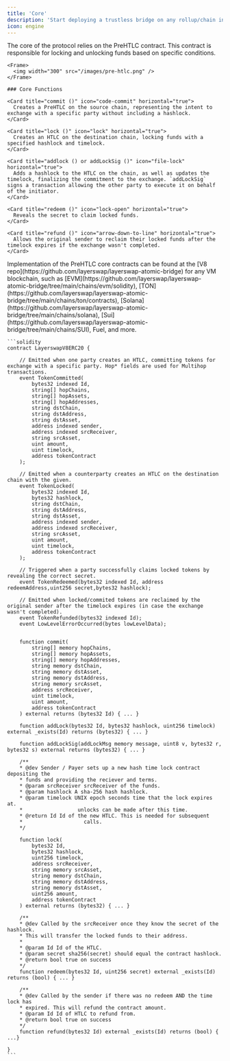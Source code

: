 ```yaml
---
title: 'Core'
description: 'Start deploying a trustless bridge on any rollup/chain in under 5 minutes'
icon: engine
---
```


<Tabs>
  <Tab title="Overview">
    The core of the protocol relies on the PreHTLC contract. This contract is responsible for locking and unlocking funds based on specific conditions.

    <Frame>
      <img width="300" src="/images/pre-htlc.png" />
    </Frame>

    ### Core Functions

    <Card title="commit ()" icon="code-commit" horizontal="true">
      Creates a PreHTLC on the source chain, representing the intent to exchange with a specific party without including a hashlock.
    </Card>

    <Card title="lock ()" icon="lock" horizontal="true">
      Creates an HTLC on the destination chain, locking funds with a specified hashlock and timelock.
    </Card>

    <Card title="addlock () or addLockSig ()" icon="file-lock" horizontal="true">
      Adds a hashlock to the HTLC on the chain, as well as updates the timelock, finalizing the commitment to the exchange. `addLockSig` signs a transaction allowing the other party to execute it on behalf of the initiator.
    </Card>

    <Card title="redeem ()" icon="lock-open" horizontal="true">
      Reveals the secret to claim locked funds.
    </Card>

    <Card title="refund ()" icon="arrow-down-to-line" horizontal="true">
      Allows the original sender to reclaim their locked funds after the timelock expires if the exchange wasn't completed.
    </Card>
  </Tab>

  <Tab title="Code">
    Implementation of the PreHTLC core contracts can be found at the [V8 repo](https://github.com/layerswap/layerswap-atomic-bridge) for any VM blockchain, such as [EVM](https://github.com/layerswap/layerswap-atomic-bridge/tree/main/chains/evm/solidity), [TON](https://github.com/layerswap/layerswap-atomic-bridge/tree/main/chains/ton/contracts), [Solana](https://github.com/layerswap/layerswap-atomic-bridge/tree/main/chains/solana), [Sui](https://github.com/layerswap/layerswap-atomic-bridge/tree/main/chains/SUI), Fuel, and more.

    ```solidity
    contract LayerswapV8ERC20 {

        // Emitted when one party creates an HTLC, committing tokens for exchange with a specific party. Hop* fields are used for Multihop transactions.
        event TokenCommitted(
            bytes32 indexed Id,
            string[] hopChains,
            string[] hopAssets,
            string[] hopAddresses,
            string dstChain,
            string dstAddress,
            string dstAsset,
            address indexed sender,
            address indexed srcReceiver,
            string srcAsset,
            uint amount,
            uint timelock,
            address tokenContract
        );

        // Emitted when a counterparty creates an HTLC on the destination chain with the given.
        event TokenLocked(
            bytes32 indexed Id,
            bytes32 hashlock,
            string dstChain,
            string dstAddress,
            string dstAsset,
            address indexed sender,
            address indexed srcReceiver,
            string srcAsset,
            uint amount,
            uint timelock,
            address tokenContract
        );

        // Triggered when a party successfully claims locked tokens by revealing the correct secret.
        event TokenRedeemed(bytes32 indexed Id, address redeemAddress,uint256 secret,bytes32 hashlock);

        // Emitted when locked/commited tokens are reclaimed by the original sender after the timelock expires (in case the exchange wasn't completed).
        event TokenRefunded(bytes32 indexed Id);
        event LowLevelErrorOccurred(bytes lowLevelData);


        function commit(
            string[] memory hopChains,
            string[] memory hopAssets,
            string[] memory hopAddresses,
            string memory dstChain,
            string memory dstAsset,
            string memory dstAddress,
            string memory srcAsset,
            address srcReceiver,
            uint timelock,
            uint amount,
            address tokenContract
        ) external returns (bytes32 Id) { ... }

        function addLock(bytes32 Id, bytes32 hashlock, uint256 timelock) external _exists(Id) returns (bytes32) { ... }

        function addLockSig(addLockMsg memory message, uint8 v, bytes32 r, bytes32 s) external returns (bytes32) { ... }

        /**
        * @dev Sender / Payer sets up a new hash time lock contract depositing the
        * funds and providing the reciever and terms.
        * @param srcReceiver srcReceiver of the funds.
        * @param hashlock A sha-256 hash hashlock.
        * @param timelock UNIX epoch seconds time that the lock expires at.
        *                  unlocks can be made after this time.
        * @return Id Id of the new HTLC. This is needed for subsequent
        *                    calls.
        */

        function lock(
            bytes32 Id,
            bytes32 hashlock,
            uint256 timelock,
            address srcReceiver,
            string memory srcAsset,
            string memory dstChain,
            string memory dstAddress,
            string memory dstAsset,
            uint256 amount,
            address tokenContract
        ) external returns (bytes32) { ... }

        /**
        * @dev Called by the srcReceiver once they know the secret of the hashlock.
        * This will transfer the locked funds to their address.
        *
        * @param Id Id of the HTLC.
        * @param secret sha256(secret) should equal the contract hashlock.
        * @return bool true on success
        */
        function redeem(bytes32 Id, uint256 secret) external _exists(Id) returns (bool) { ... }

        /**
        * @dev Called by the sender if there was no redeem AND the time lock has
        * expired. This will refund the contract amount.
        * @param Id Id of HTLC to refund from.
        * @return bool true on success
        */
        function refund(bytes32 Id) external _exists(Id) returns (bool) { ...}

    }
    ```
  </Tab>
</Tabs>